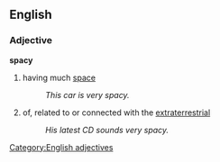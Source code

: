 ==English==
===Adjective===
'''spacy'''
#having much [[space]]
#:''This car is very spacy.''
#of, related to or connected with the [[extraterrestrial]]
#:''His latest CD sounds very spacy.''

[[Category:English adjectives]]